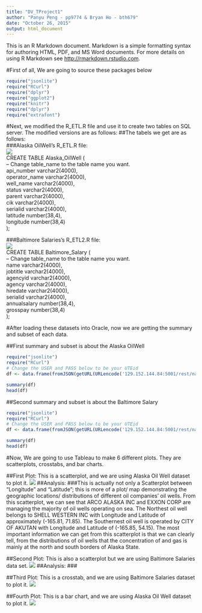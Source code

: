 ```yaml
---
title: "DV_TProject1"
author: "Panyu Peng - pp9774 & Bryan Ho - bth679"
date: "October 26, 2015"
output: html_document
---
```


This is an R Markdown document. Markdown is a simple formatting syntax for authoring HTML, PDF, and MS Word documents. For more details on using R Markdown see <http://rmarkdown.rstudio.com>.

#First of all, We are going to source these packages below
```r
require("jsonlite")
require("RCurl")
require("dplyr")
require("ggplot2")
require("knitr")
require("dplyr")
require("extrafont")
```
  
  
#Next, we modified the R_ETL.R file and use it to create two tables on SQL server. The modified versions are as follows:
##The tabels we get are as follows:  
###Alaska OilWell's R_ETL.R file:  
![](Oil.png)  
CREATE TABLE Alaska_OilWell (  
-- Change table_name to the table name you want.  
 api_number varchar2(4000),  
 operator_name varchar2(4000),  
 well_name varchar2(4000),  
 status varchar2(4000),  
 parent varchar2(4000),  
 cik varchar2(4000),  
 serialid varchar2(4000),  
 latitude number(38,4),  
 longitude number(38,4)  
 );
   
###Baltimore Salaries's R_ETL2.R file:  
![](Baltimore.png)  
CREATE TABLE Baltimore_Salary (  
-- Change table_name to the table name you want.  
 name varchar2(4000),  
 jobtitle varchar2(4000),  
 agencyid varchar2(4000),  
 agency varchar2(4000),  
 hiredate varchar2(4000),  
 serialid varchar2(4000),  
 annualsalary number(38,4),  
 grosspay number(38,4)  
 );  
 
#After loading these datasets into Oracle, now we are getting the summary and subset of each data.
  
##First summary and subset is about the Alaska OilWell
```r
require("jsonlite")
require("RCurl")
# Change the USER and PASS below to be your UTEid
df <- data.frame(fromJSON(getURL(URLencode('129.152.144.84:5001/rest/native/?query="select * from alaska_oilwell"'),httpheader=c(DB='jdbc:oracle:thin:@129.152.144.84:1521/PDBF15DV.usuniversi01134.oraclecloud.internal', USER='C##cs329e_pp9774', PASS='orcl_pp9774', MODE='native_mode', MODEL='model', returnDimensions = 'False', returnFor = 'JSON'), verbose = TRUE), ))

summary(df)
head(df)
```
  
##Second summary and subset is about the Baltimore Salary
```r
require("jsonlite")
require("RCurl")
# Change the USER and PASS below to be your UTEid
df <- data.frame(fromJSON(getURL(URLencode('129.152.144.84:5001/rest/native/?query="select * from baltimore_salary"'),httpheader=c(DB='jdbc:oracle:thin:@129.152.144.84:1521/PDBF15DV.usuniversi01134.oraclecloud.internal', USER='cs329e_pp9774', PASS='orcl_pp9774', MODE='native_mode', MODEL='model', returnDimensions = 'False', returnFor = 'JSON'), verbose = TRUE), ))

summary(df)
head(df)
```

#Now, We are going to use Tableau to make 6 different plots. They are scatterplots, crosstabs, and bar charts. 

##First Plot: This is a scatterplot, and we are using Alaska Oil Well dataset to plot it.
![](Alaska_OilWell_Scatterplot.png) 
##Analysis: ###This is actually not only a Scatterplot between "Longitude" and "Latitude"; this is more of a plot/ map demonstrating the geographic locations/ distributions of different oil companies' oil wells. From this scatterplot, we can see that ARCO ALASKA INC and EXXON CORP are managing the majority of oil wells operating on sea. The Northest oil well belongs to SHELL WESTERN INC with Longitude and Latitude of approximately (-165.81, 71.85). The Southernest oil well is operated by CITY OF AKUTAN with Longitude and Latitude of (-165.85, 54.15). The most important information we can get from this scatterplot is that we can clearly tell, from the distributions of oil wells that the concentration of and gas is mainly at the north and south borders of Alaska State.

##Second Plot: This is also a scatterplot but we are using Baltimore Salaries data set.
![](Baltimore_Salary_Scatterplot.png)
##Analysis: ###
  
##Third Plot: This is a crosstab, and we are using Baltimore Salaries dataset to plot it.
![](Baltimore_Salaries_Crosstab.png) 
  
##Fourth Plot: This is a bar chart, and we are using Alaska Oil Well dataset to plot it.
![](Alaska_OilWell_BarChart.png)